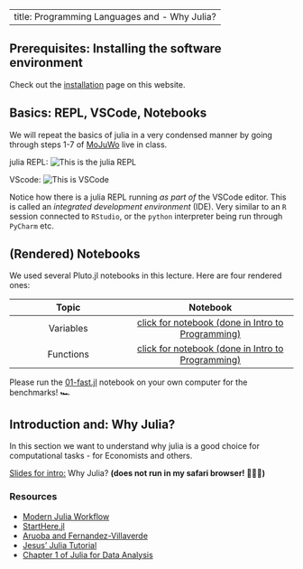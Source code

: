 
---
title: Programming Languages and - Why Julia?
---

## Prerequisites: Installing the software environment

Check out the [installation](/installation/) page on this website.

## Basics: REPL, VSCode, Notebooks

We will repeat the basics of julia in a very condensed manner by going through steps 1-7 of [MoJuWo](https://modernjuliaworkflows.github.io/pages/writing/writing/) live in class.

julia REPL:
![This is the julia REPL](/assets/REPL.png)


VScode:
![This is VSCode](/assets/VSCode.png)

Notice how there is a julia REPL running _as part of_ the VSCode editor. This is called an _integrated development environment_ (IDE). Very similar to an `R` session connected to `RStudio`, or the `python` interpreter being run through `PyCharm` etc.




## (Rendered) Notebooks

We used several Pluto.jl notebooks in this lecture. Here are four rendered ones:

Topic | Notebook
:-----: | :--------:
Variables | [click for notebook (done in Intro to Programming)](https://floswald.github.io/julia-bootcamp/01-variables.html)
Functions | [click for notebook (done in Intro to Programming)](https://floswald.github.io/julia-bootcamp/02-functions.html)


Please run the [01-fast.jl](https://github.com/floswald/CompEcon/tree/main/notebooks/week1/01-fast.jl) notebook on your own computer for the benchmarks! 🏎️



## Introduction and: Why Julia?

In this section we want to understand why julia is a good choice for computational tasks - for Economists and others.

[Slides for intro:](/why-julia/dist/why-julia.html) Why Julia? **(does not run in my safari browser! 🤷🏻‍♂️)**

### Resources

* [Modern Julia Workflow](https://modernjuliaworkflows.github.io)
* [StartHere.jl](https://github.com/JuliaCommunity/StartHere.jl)
* [Aruoba and Fernandez-Villaverde](https://www.sas.upenn.edu/~jesusfv/comparison_languages.pdf)
* [Jesus' Julia Tutorial](https://www.sas.upenn.edu/~jesusfv/Chapter_HPC_8_Julia.pdf)
* [Chapter 1 of Julia for Data Analysis](https://www.manning.com/books/julia-for-data-analysis)

